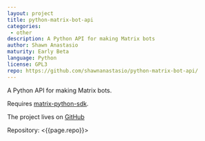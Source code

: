 ```yaml
---
layout: project
title: python-matrix-bot-api
categories: 
 - other
description: A Python API for making Matrix bots
author: Shawn Anastasio
maturity: Early Beta
language: Python
license: GPL3
repo: https://github.com/shawnanastasio/python-matrix-bot-api/
---
```


A Python API for making Matrix bots.

Requires [matrix-python-sdk](https://github.com/matrix-org/matrix-python-sdk).

The project lives on [GitHub](https://github.com/shawnanastasio/python-matrix-bot-api/)

Repository: <{{page.repo}}>
